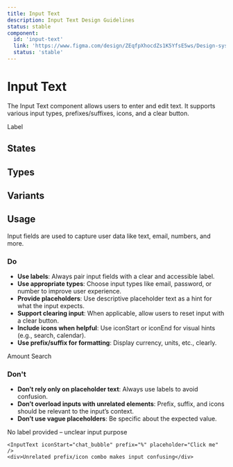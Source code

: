 ```yaml
---
title: Input Text
description: Input Text Design Guidelines
status: stable
component:
  id: 'input-text'
  link: 'https://www.figma.com/design/ZEqfpXhocdZs1K5YfsE5ws/Design-system?node-id=5499-6827'
  status: 'stable'
---
```


# Input Text

The Input Text component allows users to enter and edit text. It supports various input types, prefixes/suffixes, icons, and a clear button.

<Section current="design">

<ComponentPreview>
  <FormField>
    <FormFieldLabel htmlFor="input-text-id">Label</FormFieldLabel>
    <InputText data-testid="input-text-id" id="input-text-id" />
  </FormField>
</ComponentPreview>
<FigmaPreviewButton href="https://www.figma.com/design/ZEqfpXhocdZs1K5YfsE5ws/Design-system?node-id=5499-6827" />

## States

<ComponentPreviewLayout className="flex-col">
  <ComponentPreviewItem className="w-80">
    <InputText placeholder="Default" />
  </ComponentPreviewItem>
  <ComponentPreviewItem className="w-80">
    <InputText placeholder="Focus" autoFocus />
  </ComponentPreviewItem>
  <ComponentPreviewItem className="w-80">
    <InputText placeholder="Disabled" disabled />
  </ComponentPreviewItem>
</ComponentPreviewLayout>

## Types

<ComponentPreviewLayout className="flex-col">
  <ComponentPreviewItem className="w-80">
    <InputText type="text" placeholder="Text" />
  </ComponentPreviewItem>
  <ComponentPreviewItem className="w-80">
    <InputText type="email" placeholder="Email" />
  </ComponentPreviewItem>
  <ComponentPreviewItem className="w-80">
    <InputText type="number" placeholder="Number" />
  </ComponentPreviewItem>
  <ComponentPreviewItem className="w-80">
    <InputText type="date" placeholder="Date" />
  </ComponentPreviewItem>
</ComponentPreviewLayout>

## Variants

<ComponentPreviewLayout className="flex-col">
  <ComponentPreviewItem className="w-80">
    <InputText iconStart="search" placeholder="With iconStart" />
  </ComponentPreviewItem>
  <ComponentPreviewItem className="w-80">
    <InputText iconEnd="event" placeholder="With iconEnd" />
  </ComponentPreviewItem>
  <ComponentPreviewItem className="w-80">
    <InputText clearButtonEnabled placeholder="Clearable input" />
  </ComponentPreviewItem>
  <ComponentPreviewItem className="w-80">
    <InputText prefix="$" suffix=".00" placeholder="With prefix & suffix" />
  </ComponentPreviewItem>
</ComponentPreviewLayout>

## Usage

Input fields are used to capture user data like text, email, numbers, and more.

### Do

- **Use labels**: Always pair input fields with a clear and accessible label.
- **Use appropriate types**: Choose input types like email, password, or number to improve user experience.
- **Provide placeholders**: Use descriptive placeholder text as a hint for what the input expects.
- **Support clearing input**: When applicable, allow users to reset input with a clear button.
- **Include icons when helpful**: Use iconStart or iconEnd for visual hints (e.g., search, calendar).
- **Use prefix/suffix for formatting**: Display currency, units, etc., clearly.

<ComponentContainer>
  <div className="flex flex-col gap-4">
    <FormField>
      <FormFieldLabel htmlFor="input-example-do">Amount</FormFieldLabel>
      <InputText
        id="input-example-do"
        prefix="$"
        suffix="USD"
        placeholder="100.00"
      />
    </FormField>
    <FormField>
      <FormFieldLabel htmlFor="input-search">Search</FormFieldLabel>
      <InputText id="input-search" iconStart="search" placeholder="Search..." />
    </FormField>
  </div>
</ComponentContainer>

### Don't

- **Don’t rely only on placeholder text**: Always use labels to avoid confusion.
- **Don’t overload inputs with unrelated elements**: Prefix, suffix, and icons should be relevant to the input’s context.
- **Don’t use vague placeholders**: Be specific about the expected value.

<ComponentContainer>
  <div className="flex flex-col gap-4">
    <InputText placeholder="Enter here..." />
    <div>No label provided – unclear input purpose</div>

    <InputText iconStart="chat_bubble" prefix="%" placeholder="Click me" />
    <div>Unrelated prefix/icon combo makes input confusing</div>

  </div>
</ComponentContainer>

</Section>

